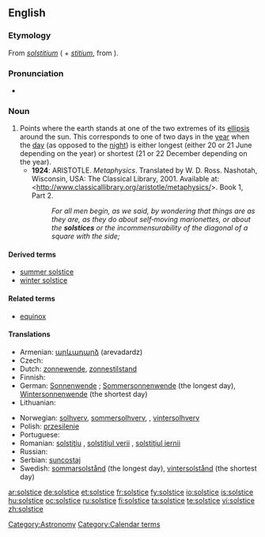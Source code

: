 {{wikipedia}}
==English==

===Etymology===
From {{etyl|la}} ''[[solstitium]]'' ({{term|sol||sun}} + ''[[stitium]]'', from {{term|sistere||to stand still}}).

===Pronunciation===
* {{IPA|/'sɒl.stɪs/}}

===Noun===
{{en-noun}}

# Points where the earth stands at one of the two extremes of its [[ellipsis]] around the sun. This corresponds to one of two days in the [[year]] when the [[day]] (as opposed to the [[night]]) is either longest (either 20 or 21 June depending on the year) or shortest (21 or 22 December depending on the year).
#* '''1924''': ARISTOTLE.  ''Metaphysics''.  Translated by W. D. Ross.  Nashotah, Wisconsin, USA: The Classical Library, 2001.  Available at: <http://www.classicallibrary.org/aristotle/metaphysics/>.  Book 1, Part 2.
#*: ''For all men begin, as we said, by wondering that things are as they are, as they do about self‐moving marionettes, or about the '''solstices''' or the incommensurability of the diagonal of a square with the side;''

====Derived terms====
* [[summer solstice]]
* [[winter solstice]]

====Related terms====
* [[equinox]]

====Translations====
{{trans-top|point where the earth stands at the extreme of its ellipsis around the sun}}
* Armenian: [[արևադարձ]] (arevadardz)
* Czech: {{t+|cs|slunovrat|m}}
* Dutch: [[zonnewende]], [[zonnestilstand]]
* Finnish: {{t-|fi|päivänseisaus}}
* German: [[Sonnenwende]] {{f}}; [[Sommersonnenwende]] {{f}} (the longest day), [[Wintersonnenwende]] {{f}} (the shortest day)
* Lithuanian: {{t-|lt|saulėgrįža|f|xs=Lithuanian}}
{{trans-mid}}
* Norwegian: [[solhverv]], [[sommersolhverv]], , [[vintersolhverv]]
* Polish: [[przesilenie]] {{n}}
* Portuguese: {{t-|pt|solstício|m}}
* Romanian: [[solstiţiu]] {{n}}, [[solstiţiul verii]] {{n}}, [[solstiţiul iernii]] {{n}}
* Russian: {{t+|ru|солнцестояние|n|tr=soncestojánie|sc=Cyrl}}
* Serbian: [[suncostaj]] {{m}}
* Swedish: [[sommarsolstånd]] (the longest day), [[vintersolstånd]] (the shortest day)
{{trans-bottom}}

[[Category:Astronomy]]
[[Category:Calendar terms]]

[[ar:solstice]]
[[de:solstice]]
[[et:solstice]]
[[fr:solstice]]
[[fy:solstice]]
[[io:solstice]]
[[is:solstice]]
[[hu:solstice]]
[[oc:solstice]]
[[ru:solstice]]
[[fi:solstice]]
[[ta:solstice]]
[[te:solstice]]
[[vi:solstice]]
[[zh:solstice]]